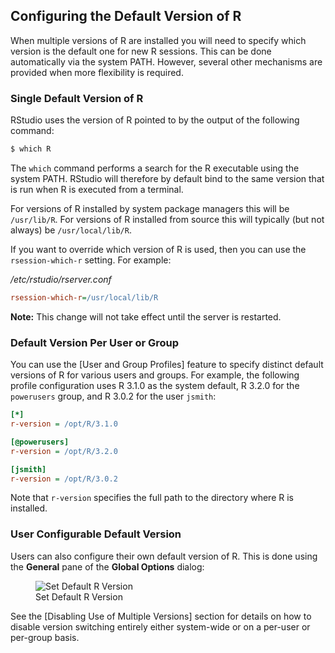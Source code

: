 ## Configuring the Default Version of R

When multiple versions of R are installed you will need to specify which version
is the default one for new R sessions. This can be done automatically via the
system PATH. However, several other mechanisms are provided when more flexibility
is required.

### Single Default Version of R

RStudio uses the version of R pointed to by the output of the following command:

```bash
$ which R
```

The `which` command performs a search for the R executable using the system PATH. RStudio will therefore by default bind to the same version that is run when R is executed from a terminal.

For versions of R installed by system package managers this will be `/usr/lib/R`. For versions of R installed from source this will typically (but not always) be `/usr/local/lib/R`.

If you want to override which version of R is used, then you can use the `rsession-which-r` setting. For example:

*/etc/rstudio/rserver.conf*

```ini
rsession-which-r=/usr/local/lib/R
```

**Note:** This change will not take effect until the server is restarted. 

### Default Version Per User or Group

You can use the [User and Group Profiles] feature to specify distinct default versions of R for various users and groups. For example, the following profile configuration uses R 3.1.0 as the system default, R 3.2.0 for the `powerusers` group, and R 3.0.2 for the user `jsmith`:

```ini
[*]
r-version = /opt/R/3.1.0

[@powerusers]
r-version = /opt/R/3.2.0

[jsmith]
r-version = /opt/R/3.0.2
```

Note that `r-version` specifies the full path to the directory where R is installed.

### User Configurable Default Version

Users can also configure their own default version of R. This is done using the **General** pane of the **Global Options** dialog:

![Set Default R Version](images/SetDefaultRVersion.png)

See the [Disabling Use of Multiple Versions] section for details on how to disable version switching entirely either system-wide or on a per-user or per-group basis.

